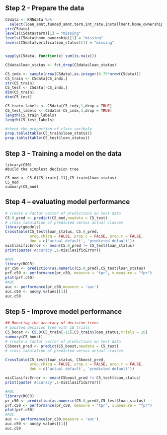 ## Step 2 - Prepare the data
```r
C5data <- KNNdata %>%
  select(loan_amnt,funded_amnt,term,int_rate,installment,home_ownership,annual_inc,verification_status,open_acc,total_pymnt,loan_status)
str(C5data)
levels(C5data$term)[1] = "missing"
levels(C5data$home_ownership)[1] = "missing"
levels(C5data$verification_status)[1] = "missing"


sapply(C5data, function(x) sum(is.na(x)))

C5data$loan_status <- fct_drop(C5data$loan_status)

C5_indx <- sample(nrow(C5data),as.integer(0.75*nrow(C5data)))
C5_train <- C5data[C5_indx,]
str(C5_train)
C5_test <- C5data[-C5_indx,]
dim(C5_train)
dim(C5_test)

C5_train_labels <- C5data[C5_indx,1,drop = TRUE]
C5_test_labels <- C5data[-C5_indx,1,drop = TRUE]
length(C5_train_labels)
length(C5_test_labels)

#check the proportion of class varibale
prop.table(table(C5_train$loan_status))
prop.table(table(C5_test$loan_status))
```

## Step 3 - Training a model on the data
```
library(C50)
#build the simplest decision tree

C5_mod <- C5.0(C5_train[-11],C5_train$loan_status)
C5_mod
summary(C5_mod)
```
## Step 4 – evaluating model performance
```r
# create a factor vector of predictions on test data
C5.0_pred <- predict(C5_mod,newdata = C5_test)
# cross tabulation of predicted versus actual classes
library(gmodels)
CrossTable(C5_test$loan_status, C5.0_pred,
           prop.chisq = FALSE, prop.c = FALSE, prop.r = FALSE,
           dnn = c('actual default', 'predicted default'))
misClasificError <- mean(C5.0_pred != C5_test$loan_status)
print(paste('Accuracy',1-misClasificError))

#ROC
library(ROCR)
pr_c50 <- prediction(as.numeric(C5.0_pred),C5_test$loan_status)
prf.c50 <- performance(pr_c50, measure = "tpr", x.measure = "fpr")
plot(prf.c50)
#AUC
auc <- performance(pr_c50,measure = 'auc')
auc.c50 <- auc@y.values[[1]]
auc.c50
```

## Step 5 - Improve model performance
```r
## Boosting the accuracy of decision trees
# boosted decision tree with 10 trials
C5_boost <- C5.0(C5_train[-11],C5_train$loan_status,trials = 10)
summary(C5_boost)
# create a factor vector of predictions on test data
C5boost_pred <- predict(C5_boost,newdata = C5_test)
# cross tabulation of predicted versus actual classes

CrossTable(C5_test$loan_status, C5boost_pred,
           prop.chisq = FALSE, prop.c = FALSE, prop.r = FALSE,
           dnn = c('actual default', 'predicted default'))

misClasificError <- mean(C5boost_pred != C5_test$loan_status)
print(paste('Accuracy',1-misClasificError))

#ROC
library(ROCR)
pr_c50 <- prediction(as.numeric(C5.0_pred),C5_test$loan_status)
prf.c50 <- performance(pr_c50, measure = "tpr", x.measure = "fpr")
plot(prf.c50)
#AUC
auc <- performance(pr_c50,measure = 'auc')
auc.c50 <- auc@y.values[[1]]
auc.c50
```


